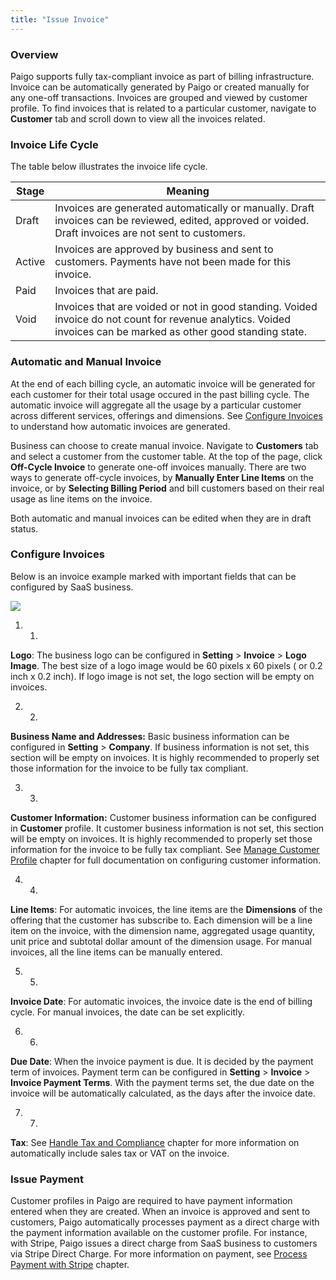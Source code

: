 ```yaml
---
title: "Issue Invoice"
---
```


### Overview

Paigo supports fully tax-compliant invoice as part of billing infrastructure. Invoice can be automatically generated by Paigo or created manually for any one-off transactions. Invoices are grouped and viewed by customer profile. To find invoices that is related to a particular customer, navigate to **Customer** tab and scroll down to view all the invoices related.

### Invoice Life Cycle

The table below illustrates the invoice life cycle.

| Stage  | Meaning                                                                                                                                                          |
| ------ | ---------------------------------------------------------------------------------------------------------------------------------------------------------------- |
| Draft  | Invoices are generated automatically or manually. Draft invoices can be reviewed, edited, approved or voided. Draft invoices are not sent to customers.          |
| Active | Invoices are approved by business and sent to customers. Payments have not been made for this invoice.                                                           |
| Paid   | Invoices that are paid.                                                                                                                                          |
| Void   | Invoices that are voided or not in good standing. Voided invoice do not count for revenue analytics. Voided invoices can be marked as other good standing state. |

### Automatic and Manual Invoice

At the end of each billing cycle, an automatic invoice will be generated for each customer for their total usage occured in the past billing cycle. The automatic invoice will aggregate all the usage by a particular customer across different services, offerings and dimensions. See [Configure Invoices](/invoice-and-process-payment/issue-invoice#configure-invoices) to understand how automatic invoices are generated.

Business can choose to create manual invoice. Navigate to **Customers** tab and select a customer from the customer table. At the top of the page, click **Off-Cycle Invoice** to generate one-off invoices manually. There are two ways to generate off-cycle invoices, by **Manually Enter Line Items** on the invoice, or by **Selecting Billing Period** and bill customers based on their real usage as line items on the invoice.

Both automatic and manual invoices can be edited when they are in draft status.

### Configure Invoices

Below is an invoice example marked with important fields that can be configured by SaaS business.

![](/images/invoice-and-process-payment/Cursor_and_Document.png)

1. 1.  
**Logo**: The business logo can be configured in **Setting** \> **Invoice** \> **Logo Image**. The best size of a logo image would be 60 pixels x 60 pixels ( or 0.2 inch x 0.2 inch). If logo image is not set, the logo section will be empty on invoices.

2. 2.  
**Business Name and Addresses:** Basic business information can be configured in **Setting** \> **Company**. If business information is not set, this section will be empty on invoices. It is highly recommended to properly set those information for the invoice to be fully tax compliant.

3. 3.  
**Customer Information:** Customer business information can be configured in **Customer** profile. It customer business information is not set, this section will be empty on invoices. It is highly recommended to properly set those information for the invoice to be fully tax compliant. See [Manage Customer Profile](/pricing-and-subscription/manage-customer-profile) chapter for full documentation on configuring customer information.

4. 4.  
**Line Items**: For automatic invoices, the line items are the **Dimensions** of the offering that the customer has subscribe to. Each dimension will be a line item on the invoice, with the dimension name, aggregated usage quantity, unit price and subtotal dollar amount of the dimension usage. For manual invoices, all the line items can be manually entered.

5. 5.  
**Invoice Date**: For automatic invoices, the invoice date is the end of billing cycle. For manual invoices, the date can be set explicitly.

6. 6.  
**Due Date**: When the invoice payment is due. It is decided by the payment term of invoices. Payment term can be configured in **Setting** \> **Invoice** \> **Invoice Payment Terms**. With the payment terms set, the due date on the invoice will be automatically calculated, as the days after the invoice date.

7. 7.  
**Tax**: See [Handle Tax and Compliance](/invoice-and-process-payment/handle-tax-and-compliance) chapter for more information on automatically include sales tax or VAT on the invoice.

### Issue Payment

Customer profiles in Paigo are required to have payment information entered when they are created. When an invoice is approved and sent to customers, Paigo automatically processes payment as a direct charge with the payment information available on the customer profile. For instance, with Stripe, Paigo issues a direct charge from SaaS business to customers via Stripe Direct Charge. For more information on payment, see [Process Payment with Stripe](/invoice-and-process-payment/process-payment-with-stripe) chapter.

